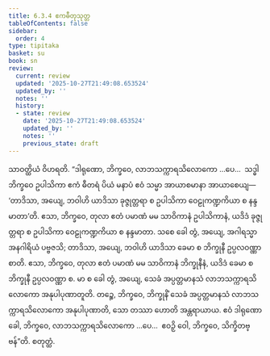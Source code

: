 ```yaml
---
title: 6.3.4 ဧကဓီတုသုတ္တ
tableOfContents: false
sidebar:
  order: 4
type: tipitaka
basket: su
book: sn
review:
  current: review
  updated: '2025-10-27T21:49:08.653524'
  updated_by: ''
  notes: ''
  history:
  - state: review
    date: '2025-10-27T21:49:08.653524'
    updated_by: ''
    notes: ''
    previous_state: draft
---
```



<ReviewStatus review={frontmatter.review} showDetails={true} />

<HypothesisAnnotation frontmatter={frontmatter} />

<DynamicBreadcrumb />

<Division number="173" book="sn" e="ch" v="18" p="304">

<Paragraph number="1066" book="sn">
သာဝတ္ထိယံ ဝိဟရတိ. “ဒါရုဏော, ဘိက္ခဝေ, လာဘသက္ကာရသိလောကော …ပေ…  သဒ္ဓါ ဘိက္ခဝေ ဥပါသိကာ ဧကံ ဓီတရံ ပိယံ မနာပံ ဧဝံ သမ္မာ အာယာစမာနာ အာယာစေယျ—  ‘တာဒိသာ, အယျေ, ဘဝါဟိ ယာဒိသာ ခုဇ္ဇုတ္တရာ စ ဥပါသိကာ ဝေဠုကဏ္ဍကိယာ စ နန္ဒမာတာ’တိ. ဧသာ, ဘိက္ခဝေ, တုလာ ဧတံ ပမာဏံ မမ သာဝိကာနံ ဥပါသိကာနံ, ယဒိဒံ ခုဇ္ဇုတ္တရာ စ ဥပါသိကာ ဝေဠုကဏ္ဍကိယာ စ နန္ဒမာတာ. သစေ ခေါ တွံ, အယျေ, အဂါရသ္မာ အနဂါရိယံ ပဗ္ဗဇသိ; တာဒိသာ, အယျေ, ဘဝါဟိ ယာဒိသာ ခေမာ စ ဘိက္ခုနီ ဥပ္ပလဝဏ္ဏာ စာတိ. ဧသာ, ဘိက္ခဝေ, တုလာ ဧတံ ပမာဏံ မမ သာဝိကာနံ ဘိက္ခုနီနံ, ယဒိဒံ ခေမာ စ ဘိက္ခုနီ ဥပ္ပလဝဏ္ဏာ စ. မာ စ ခေါ တွံ, အယျေ, သေခံ အပ္ပတ္တမာနသံ လာဘသက္ကာရသိလောကော အနုပါပုဏာတူတိ. တဉ္စေ, ဘိက္ခဝေ, ဘိက္ခုနိံ သေခံ အပ္ပတ္တမာနသံ လာဘသက္ကာရသိလောကော အနုပါပုဏာတိ, သော တဿာ ဟောတိ အန္တရာယာယ. ဧဝံ ဒါရုဏော ခေါ, ဘိက္ခဝေ, လာဘသက္ကာရသိလောကော …ပေ…  ဧဝဉှိ ဝေါ, ဘိက္ခဝေ, သိက္ခိတဗ္ဗန်”တိ.

</Paragraph>
</Division>

<Paragraph number="1067" type="center" book="sn">
စတုတ္ထံ.
</Paragraph>